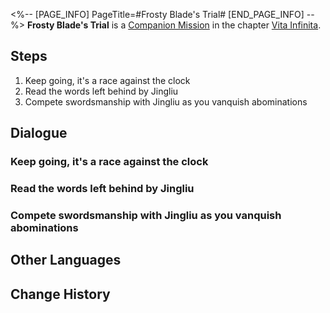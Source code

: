 <%-- [PAGE_INFO]
PageTitle=#Frosty Blade's Trial#
[END_PAGE_INFO] --%>
{{Stub|Dialogue, characters, and location(s)}}
{{Mission Infobox
|id            = 2020315
|title         = 
|image         = Mission Frosty Blade's Trial.png
|type          = Companion
|event_name    = 
|chapter       = Vita Infinita (Companion Mission Chapter)
|requirements  = [[Companion Mission]] ''[[Frosty Blade's Trial]]'' completed
|summary       = <!--official mission summary from Fate's Atlas-->
|characters    = <!--characters that appear in this mission-->
|startLocation = <!--location as it intially appears on the mission screen-->
|world         = <!--i.e. Penacony-->
|area          = <!--i.e. A Child's Dream-->
|prev          = 
|next          = 
|exp           = 
|credits       = 
|stellarJade   = 
|other         = 
}}
'''Frosty Blade's Trial''' is a [[Companion Mission]] in the chapter [[Vita Infinita (Companion Mission Chapter)|Vita Infinita]].

==Steps==
# Keep going, it's a race against the clock
# Read the words left behind by Jingliu
# Compete swordsmanship with Jingliu as you vanquish abominations

<!--
==Gameplay Notes==

--><!--
==Trial Character==

-->
==Dialogue==
{{Stub Dialogue}}
{{Dialogue Start}}
:{{tx}}
{{Dialogue End}}

===Keep going, it's a race against the clock===
{{Mission Description|type=companion|location=<!--to be added-->|update|I have just killed an abomination, but Ms. Jingliu has already disappeared. That was quick! I didn't see it coming. As the general's retainer, how could I lose to her? I need to hurry.}}
{{Dialogue Start}}
:{{tx}}
{{Dialogue End}}

===Read the words left behind by Jingliu===
{{Mission Description|type=companion|location=<!--to be added-->|update|This is the end of the competition, Jingliu won. She challenges me to a bout of sword fight. Every time I try to go on the offense, she would be a step ahead of me. This lady doesn't seem to be satisfied with her achievement this whole way and wanted me to take an attack from her. I&mdash;I thought I would be the one to become the Sword Champion, but I didn't expect myself to be utterly decimated in this way.<br />In the last moment, I took her attack, her Killing Intent shook me to my core. Thank the heavens, it must be because I have never slacked in my training that I managed to survive. With someone like this on the Xianzhou, I must report it to the general...}}
{{Dialogue Start}}
:{{tx}}
{{Dialogue End}}

===Compete swordsmanship with Jingliu as you vanquish abominations===
{{Mission Description|type=companion|location=<!--to be added-->|update|The lady, Ms. Jingliu, has been exposed by me and stopped pretending to be blind. She seems to have arrived at the Luofu to find Blade. What's more strange is her seeming closeness with the general.<br />Ms. Jingliu kept wanting me to bring her along to find Blade. As a Cloud Knight myself, how could I reveal restricted information? The lady wanted to compete with me in swordplay. Great timing. I'll have her know not to look down on the talent pool on the Luofu.}}
{{Dialogue Start}}
:{{tx}}
{{Dialogue End}}

==Other Languages==
{{Other Languages
|en   = Frosty Blade's Trial
|zhs  = 霜刃一试
|zht  = 霜刃一試
|ja   = 霜刃一試し
|ko   = 서늘한 칼날의 시련
|es   = Una investigación afilada
|fr   = Épreuve de la lame du givre
|ru   = Испытание ледяного клинка
|th   = บททดสอบแห่งคมดาบน้ำแข็ง
|vi   = Thử Thách Lưỡi Băng
|de   = Prüfung der Frostklinge
|id   = Percobaan Pedang Salju
|pt   = Teste da Lâmina Glacial
}}

==Change History==
{{Change History|1.1}}
